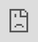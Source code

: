 # Work with Stress and Resilience

## Overview {.unnumbered}

In Unit 5, both stress and resilience will be explored in detail. While these may appear to be distinct topics, they are deeply interconnected. Stress is an inevitable part of life, arising from various external and internal pressures, while resilience is the capacity to adapt and bounce back from these challenges. The relationship between the two is significant: the more resilient we become, the better we are at managing stress. Although stress will always exist, a resilient individual can approach it differently, viewing obstacles as opportunities for growth rather than insurmountable difficulties.
Resilience doesn’t eliminate stress, but it transforms the way we interact with it. With greater resilience, stressful situations are less likely to overwhelm us, and we develop healthier coping mechanisms. Instead of being paralyzed or drained by stress, resilience empowers us to stay grounded, think clearly, and respond effectively. Through building resilience, we gain the tools to reduce the impact of stress on our emotional, mental, and even physical well-being. In other words, by strengthening our resilience, we can significantly alter our experience of stress, making it less of a burden and more of a manageable part of our personal and professional lives.

### Topics {.unnumbered}

This unit is divided into the following topics:

1. Stress and Resilience
2. The development of stress/resilience
3. Therapy room strategies for dealing with stress and resilience

### Unit Learning Outcomes {.unnumbered}

When you have completed this unit, you will be able to:

- Identify some of the major researchers in the field of resilience and stress
- Demonstrate and practice what wellness and thriving could look like
- Describe what the brain looks like under stress and how resilience is built
- Conceptualize a case dealing with stress and resilience
- Practice the skill of validation as outlined in EFFT
- Develop a preliminary treatment plan and know where to find resources and further specialized training

### Learning Activities {.unnumbered}

Here is a list of learning activities that will benefit you in completing this unit. You may find it useful for planning your work.

::: {.learning-activity}

1. Watch and Read: The “Fathers of Stress and Resilience”
2. Read: The Meaning of Stress - Chapter 1 - PDF
3. Reflect: Stress
4. Watch: What is resilience?
5. Watch: Daniel Siegel Clips - Empathy and Resilience
6. Read: Stress Management and Prevention - Chapter 2
7. Watch: An Illustration
8. Read: Gordon Neufeld Institute
9. Watch: The Power of Vulnerability - Brené Brown
10. Watch: Dan Siegel on Neurobiology & Resilience
11. Read: Case Study

*Note:* Working through course activities will help you to meet the learning outcomes and successfully complete your assessments.

:::

### Assessment {.unnumbered} 

Please see the Assessment section in Moodle for assignment details.


### Resources {.unnumbered}

Here are the resources you will need to complete this unit.

- Other online resources will be provided in the unit.

## Stress and Resilience

Stress and its manifestation in the body are the topics we explore in Unit 5. As research shows, experiencing stress is detrimental to our bodies and our health in general. It is therefore very important to develop and expand our resilience in order to properly handle and interact with stress.

In the same manner as in previous units, I would like to acknowledge and hear from those who have contributed to the field of stress and resilience research. Although the scope of research has expanded since then, it is important to recall where we began.

### Activity: Video and Reading | The "Fathers of Stress and Resilience"

::: {.learning-activity}

**Dr. Hans Seyle**

In the world of stress management, Hans Selye is widely acknowledged as the "father of the field." As such, he is a Canadian resource for the rest of the world. Over 1700 scholarly papers and 39 books have been published since Dr. Selye published the first scientific paper to identify and define "stress" in 1936. His work was cited in more than 362,000 scientific papers and in countless popular magazine articles, in nearly every major language and in every country in the world at the time of his death in late 1982. There is no doubt that he is the most frequently cited author on stress issues in the world. Throughout a period of exposure to a nonspecific demand, Selye proposed that stress remains present in the individual's body. Among his distinctions, he called the cumulative effects of chronically applied stressors 'general adaptation syndrome,' also known as Selye's syndrome in the literature.

Dr. Selye is one of the founders of the Canadian Institute of Stress. You may wish to spend a few minutes exploring the following website: <https://stresscanada.org/>

To learn more about one of Dr. Hans Selye's major contributions to stress research, please watch the following video. Please note that the video is 4:01 minutes long.

<div class="video-container">

{{< video https://www.youtube-nocookie.com/embed/9FdmxfXrygA >}}

</div>

**Questions to Consider**

After viewing the video, consider the following questions and use them as a tool to help you process the information.

1. What is General Adaptation Syndrome?
2. What is it better described as?
3. What is the HPA? How can it weaken?

**Norman Garmezy**

The resilience theory is regarded as the brainchild of Norman Garmezy, the ‘father’ of resilience theory. In addition to his work in developmental psychopathology, he was a professor of psychology. Garmezy held positions at Duke University (1950–1961) and the Institute of Child Development at the University of Minnesota (1961–1989) after receiving his doctorate from the University of Iowa in 1950. It was his early work that focused on schizophrenia etiology, but his later work focuses on child development risks, resilience, stress, and coping. We will spend some time getting to know his research, even though there have been more advances since his discoveries in the 1980s and 1990s.

We will be reading from Ann Masten’s book, [Ordinary Magic](assets/u5/Ordinary_Magic_Introduction.pdf){target="_blank"}.

Ann Masten is a prominent resilience researcher and professor of child development at the University of Minnesota. She is widely recognized for her work on resilience in children and how they thrive despite adversity. In her book Ordinary Magic, Masten explores the concept of resilience, arguing that it is not a rare, extraordinary trait but a common capacity that arises from ordinary human resources like supportive relationships, problem-solving skills, and community support. The book highlights the power of everyday systems that foster resilience in individuals facing challenges. Masten studied under Garmezy and take note of when he is mentioned.

**Questions to Consider**

After reading the chapter, consider the following questions and use them as a tool to help you process the information.

1. What historic event were the key individuals who initiated studies on resilience in children a part of?
2. What are the four waves of resilience science?
3. What was the biggest surprise that emerged from the study of children who overcome adversity?
4. What does the word resilience mean?
5. What two kinds of evaluation are required to identify resilience in a persons life?
6. What are some examples of risk factors?

:::

### Activity: Reading | The Meaning of Stress - Chapter 1 - PDF

::: {.learning-activity}

To begin our conversation on stress and its meaning, please read the pdf file that you can find here.

[Stress Management And Prevention-Ch 1.pdf](assets/u5/Stress_Management_And_Prevention_Ch_1.pdf){target="_blank"}

This chapter's Key Questions will be used as our Questions to consider section. Reading these ahead of time will assist you in guiding your reading.

::: {.note icon="true"}

Note that the learning activities in this course are ungraded, unless specified. They are designed to help you succeed in your assessments in this course, so you are strongly encouraged to complete them.

:::

**Questions to Consider**

After the reading, consider the following questions and use them as a tool to help you process the information.

1. What are the different ways that stress can be defined and conceptualized?
2. What are the different ways that people respond to adversity in their lives?
3. Stress is ordinarily thought of as a fairly negative state, something to be avoided whenever possible. But how can stress be highly functional and operate as a survival mechanism
4. What is the general adaptation syndrome (GAS) and how does it function during times of stress?
5. What is the primary goal of stress management? Can such a program completely eliminate stress?
6. What are major sources of stress and how are they recognized?
7. How do you interpret the following statement: “Stress is not what exists on the outside, but how you perceive a situation on the inside?

:::

### Activity: Optional Reflection | Stress

::: {.learning-activity}

Consider the following questions and use the tool to save your notes. It is important to note that closing this active browser will not save your responses, so you will need to save/download your document before closing it. The file can be downloaded and worked on on your computer or device.

<iframe src="https://create.twu.ca/h5p/wp-admin/admin-ajax.php?action=h5p_embed&id=489" width="853" height="252" frameborder="0" allowfullscreen="allowfullscreen" title="Stress"></iframe>

:::

### Activity: Video | What is resilience?

::: {.learning-activity}

Different perspectives and points of view can be taken into account when discussing resilience. For an overview/introduction to resilience, watch the following YouTube video. Please consider that this video is 2.29 minutes long.  

<div class="video-container">

{{< video https://www.youtube-nocookie.com/embed/1r8hj72bfGo >}}

</div>

:::

### Activity: Videos | Daniel Siegel Clips - Empathy and Resilience

::: {.learning-activity}

The researcher Daniel Siegel is well known for his theory of interpersonal neurobiology, which explains how the brain, mind, and body are interconnected. Throughout his speech, he emphasizes the importance of resilience. As opposed to reading some of his books and articles, we will view some of his YouTube talks.

**Building Resilience**

<div class="video-container">

{{< video https://www.youtube-nocookie.com/embed/RkC8hx-_k3Y >}}

</div>

**Questions to Consider**

After the video, consider the following questions and use them as tools to help you process the information.

1. What are the 5 states of empathy?
2. What does compassion build on?
3. What are the two states of the brain that Daniel Siegel describes?
4. What is the metaphor that Daniel Siegel uses about the importance of awareness with resiliency?

**The Opportunity to Build the Circuits of Kindness and Resilience**

This next clip focuses on building resilience as parents with their children.

<div class="video-container">

{{< video https://www.youtube-nocookie.com/embed/0XG8uOWEBbc >}}

</div>

**Questions to Consider**

After the video, consider the following questions and use them as tools to help you process the information.

1. When are the first circuits of kindness and resilience growing?
2. What moments does Daniel Siegel encourage us to reframe?
3. How do you see this clip by Daniel Siegel as related to what EFFT explores?
4. What is the opportunity to build kindness and resilience that he talks about?

:::

## Stress and Resilience

The purpose of this section is to discuss how and why stress occurs, and how we can enhance our resilience to minimize stress; that is, as Daniel Siegel explains, by increasing our awareness, we will be able to handle things with less impact when they occur; despite the fact that they may still affect us, they will not have the same negative impact.

### Activity: Read | Stress Management and Prevention - Chapter 2

::: {.learning-activity}

In this chapter, we will examine how stress manifests in the body and how our body responds to stress. We should note that this is a continuation or a parallel from our previous learning about trauma. You are not expected to memorize all of the details or remember all of the parts of the body. This article is intended to give you a general understanding of how stress affects the body and how it can manifest itself.

Read p.30 to end of chapter. Please pay particular attention to pages 36-37 and observe how they are aligned with our understanding of EFFT. The Questions to consider section will be based on the Key Questions in the chapter. By reading these ahead of time, you will be able to guide your reading.

[Stress Management and Prevention - ch 2.pdf](assets/u5/Stress_Management_And_Prevention_Ch_2.pdf){target="_blank"}

**Questions to Consider**

Consider the following questions and use them as tools to help you process the information.

1. Why is it important to study the physiological basis of stress responses?
2. How can you apply what you learned in this chapter to understand better why people struggle so much in their lives?
3. How can studying the physiology of stress assist you in making sense of your own stress reactions, as well as those you witness in others?
4. How do chronic stress and anxiety affect the various systems in the body?
5. How do the nervous and endocrine systems work together to coordinate the body’s responses to stress?
6. How do the sympathetic and parasympathetic nervous systems work in concert to control physiological stress responses?
7. What are the body’s sequential steps in responding to perceived threats?
8. How is the immune system affected by chronic stress?
9. What are the risk factors associated with heart disease and other chronic health conditions?
10. How is sexual functioning affected by chronic or acute stress?
11. What are some ways that stress is helpful?

:::

### Activity: Video | An Illustration

::: {.learning-activity}

This clip with Dr. Gabor Maté on *The Connection Between Stress and Disease* illustrates how the body and the brain are connected and how stress manifests itself in the body. For the sake of time, let's watch this clip to get an idea of the book's content.

[Dr. Gabor Maté on The Connection Between Stress and Disease](https://www.youtube.com/watch?v=ajo3xkhTbfo&t=1861s){target="_blank"}

**Questions to Consider**

After the video, consider the following questions to help guide your learning.

1. Who is the illustration about at the beginning of the clip? At what age did she die?
2. What does he mean by responsibility?
3. What does Gabor describe we have to do in order to maintain an attachment relationship? When does illness come along?

:::

### Activity: Read | Gordon Neufeld Institute

::: {.learning-activity}

You may find the following article on Gordon Neufeld's website, the Neufeld Institute, helpful in understanding how resilience develops and how it can be fostered. The work of Gordon Neufeld in the area of parenting and family work has made him an internationally recognized researcher.

[https://neufeldinstitute.org/resilience-embracing-the-emotional-journey/](https://neufeldinstitute.org/resilience-embracing-the-emotional-journey/){target="_blank"}

**Questions to Consider**

After the reading, consider the following questions and use them as a tool to help you process the information.

1. How does Gordon Neufeld describe resilience?
2. What is the difference between true resilience and false resilience?
3. What happens when we are overloaded?
4. Finish this quote, “We already have inside of us the ingredients to allow healing to occur, we just need…”

:::

## Strategies for Dealing with Stress and Resilience

Being resilient means overcoming setbacks and challenges, such as losing a job, facing illness, experiencing a disaster, or grieving a loved one. These stressful events can lead people to unhealthy coping mechanisms, like substance abuse, eating disorders, or risky behaviors, which can make them feel stuck in their problems or victimized. While resilience doesn’t eliminate difficulties, it helps people look beyond them, find joy in life, and handle stress more effectively.

This is another opportunity for us to continue learning from EFFT. The goal is for you to have a reasonably good understanding of what validation entails by now. During this session, we will develop a validation statement and add a behaviour coaching component.

### Activity: Optional Video | The Power of Vulnerability - Brené Brown

::: {.learning-activity}

Brown has spent the past two decades studying courage, vulnerability, shame, and empathy at the University of Texas at Austin McCombs School of Business. Five of her books are New York Times bestsellers.

Please watch this clip from Brene Brown, who is well known for her work on vulnerability, shame, courage, and their relationship to resilience before starting the EFFT exercises/reading. It is likely that you have heard Brene Brown speak before, but I encourage you to listen to her again and consider how working on shame/vulnerability/courage can also cultivate resilience within you while working in the therapy room. This is her first TED talk that is well known to most people; it captured the attention of the nation.

[Video: The Power of Vulnerability](https://www.ted.com/talks/brene_brown_the_power_of_vulnerability?language=en){target="_blank"}

<div class="video-container">

<iframe src="https://embed.ted.com/talks/brene_brown_the_power_of_vulnerability" width="1024px" height="576px" title="The power of vulnerability" style="position:absolute;left:0;top:0;width:100%;height:100%"  frameborder="0" scrolling="no" allowfullscreen onload="window.parent.postMessage('iframeLoaded', 'https://embed.ted.com')"></iframe>

</div>

**Questions to Consider**

After the video, consider the following question and use it to help you process the information.

1. How does working on alleviating our shame build and foster resilience? Describe the connection

:::

### Activity: Watch | Dan Siegel on Neurobiology & Resilience

::: {.learning-activity}

This short clip by Daniel Siegel discusses how to build resilience and connection by focusing not only on the individual, but on the collective "we."

<div class="video-container">

{{< video https://www.youtube-nocookie.com/embed/Zriw-jShjzY >}}

</div>

:::

### Activity: Case Study

::: {.learning-activity}

Please refer back to the EFFT manual if you need any reminders on emotion coaching or behavior coaching.

---

In regards to stress and resilience specifically, I quote this text from our EFFT Manual:

“There is strong evidence to suggest that emotional intelligence (which includes emotion management, emotion perception, and emotion utilization) moderates the relationship between stress and mental health concerns in adolescents and adults, including depression, hopelessness, and suicidal ideation (Ciarrochi, Deane, & Anderson, 2002; Extremera & Fernandez-Berrocal, 2006). Taken together, these studies suggest that a focus on the development and refinement of emotion processing and regulation can serve to buffer against the experience of life stressors. For these reasons, the EFFT clinician also works with caregivers to equip them with the skills of emotion coaching to support their loved one’s wellness. Over time, their loved one develops self-efficacy with emotion processing-that is, the capacity and confidence to experience, tolerate, regulate, and  be guided by their emotions without need of maladaptive coping strategies. In addition to supporting in the moment emotion processing and the development of the capacity to self-regulate, emotion-coaching skills enhance treatment in various ways. As caregivers adopt this new style of relating to their loved one, their relationship will strengthen and their efforts to support their loved one with behavioral symptoms will be more effective and better received. As symptoms decrease, caregivers can also support their loved one to manage the flood of emotions that sometimes follow. This work will also provide loved ones with evidence of their caregiver’s capacity and willingness to support them with their emotional pain, making it more likely that they will turn to the caregiver for support in times of stress” (Lafrance, Henderson & Mayman, 2020).

---

Read the following Case Study and then spend some time creating a validation statement for this particular client. We will be emotion coaching this client and adding a ‘behavior intervention’ that will help the client to deal with their ongoing stress in their life. You may come up with your own ideas for what may help alleviate stress based on the class readings, your own experience, or you can also look up some suggestions if you would like. Note that you would do a lot more work than just this one emotion coaching before suggesting a way to cope. In real time, you really need to spend time in the validation with them really understanding what they are saying and conveying that you ‘get it’.

<iframe src="https://create.twu.ca/h5p/wp-admin/admin-ajax.php?action=h5p_embed&id=499" width="853" height="252" frameborder="0" allowfullscreen="allowfullscreen" title="Case Study"></iframe><script src="https://create.twu.ca/h5p/wp-content/plugins/h5p/h5p-php-library/js/h5p-resizer.js" charset="UTF-8"></script>

:::

## Summary {.unnumbered}

In Unit 5, you have learned about Stress and Resilience. It is so important that we understand how prolonged stress can affect our bodies and how urgent it is to take action. The fact that we can build up our resilience tangibly should also encourage you. In the beginning, it is easier to do it when we are young, but it is also possible to do when we are older. Fortunately, the brain is very malleable and can still be taught and learned.

::: {.check}

Before you move on to the next unit, you may want to check that you are able to:

- Identify some of the major researchers in the field of resilience and stress
- Demonstrate and practice what wellness and thriving could look like
- Describe what the brain looks like under stress and how resilience is built
- Conceptualize a case dealing with stress and resilience
- Practice the skill of validation as outlined in EFFT
- Develop a preliminary treatment plan and know where to find resources and further specialized training

:::


## Unit 5 Resources

### Topic 1: Stress and Resilience {.unnumbered}

**Videos**

- [Hans Selye's General Adaption Syndrome and the HPA Axis: Exploring the Connection](https://youtu.be/9FdmxfXrygA){target="_blank"}
- [InBrief: The Science of Resilience](https://youtu.be/1r8hj72bfGo){target="_blank"}
- ["Building Resilience in Care Providers" Daniel Siegel | HagueTalks](https://youtu.be/RkC8hx-_k3Y){target="_blank"}
- [Dan Siegel - The Opportunity to Build the Circuits of Kindness and Resilience](https://youtu.be/0XG8uOWEBbc){target="_blank"}

**Readings**

- [Masten, Ann S. (2014). Ordinary Magic: Resilience in Development. The Guilford Press.](assets/u5/Ordinary_Magic_Introduction.pdf){target="_blank"}
- Seaward, B. L. (2011). Stress Management And Prevention: Applications to Daily Life (2nd ed.). Jones & Bartlett Publishers.

**Websites**

- There are no websites to visit for this topic.

### Topic 2: Stress and Resilience {.unnumbered}

**Videos**

- [Dr. Gabor Maté on The Connection Between Stress and Disease](https://www.youtube.com/watch?v=ajo3xkhTbfo&t=1861s){target="_blank"}

**Readings**

- Seaward, B. L. (2011). Stress Management and Prevention: Applications to Daily Life (2nd ed.). Jones & Bartlett Publishers.

**Websites**

- [Resilience: Embracing the Emotional Journey](https://neufeldinstitute.org/resilience-embracing-the-emotional-journey/){target="_blank"}

### Topic 3: Strategies for dealing with stress and resilience {.unnumbered}

**Videos**

- [The Power of Vulnerability](https://www.ted.com/talks/brene_brown_the_power_of_vulnerability?subtitle=en){target="_blank"}
- [Dan Siegel on Neurobiology and Resilience](https://youtu.be/Zriw-jShjzY){target="_blank"}

**Readings**

- EFFT Manual

**Websites**

- There are no websites to visit for this topic.